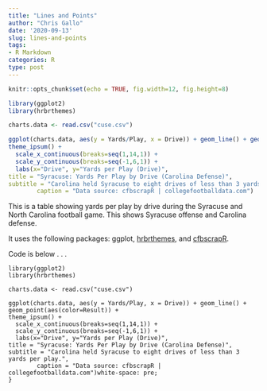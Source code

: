 ```yaml
---
title: "Lines and Points"
author: "Chris Gallo"
date: '2020-09-13'
slug: lines-and-points
tags:
- R Markdown
categories: R
type: post
---
```


```r
knitr::opts_chunk$set(echo = TRUE, fig.width=12, fig.height=8)
```

```r
library(ggplot2)
library(hrbrthemes)

charts.data <- read.csv("cuse.csv")

ggplot(charts.data, aes(y = Yards/Play, x = Drive)) + geom_line() + geom_point(aes(color=Result)) +
theme_ipsum() +
  scale_x_continuous(breaks=seq(1,14,1)) +
  scale_y_continuous(breaks=seq(-1,6,1)) +
  labs(x="Drive", y="Yards per Play (Drive)", 
title = "Syracuse: Yards Per Play by Drive (Carolina Defense)",
subtitle = "Carolina held Syracuse to eight drives of less than 3 yards per play.",
        caption = "Data source: cfbscrapR | collegefootballdata.com")
```

This is a table showing yards per play by drive during the Syracuse and North Carolina football game. This shows Syracuse offense and Carolina defense. 

It uses the following packages: ggplot, [hrbrthemes](https://github.com/hrbrmstr/hrbrthemes), and [cfbscrapR](https://github.com/saiemgilani/cfbscrapR). 

Code is below . . .

```
library(ggplot2)
library(hrbrthemes)

charts.data <- read.csv("cuse.csv")

ggplot(charts.data, aes(y = Yards/Play, x = Drive)) + geom_line() + geom_point(aes(color=Result)) +
theme_ipsum() +
  scale_x_continuous(breaks=seq(1,14,1)) +
  scale_y_continuous(breaks=seq(-1,6,1)) +
  labs(x="Drive", y="Yards per Play (Drive)", 
title = "Syracuse: Yards Per Play by Drive (Carolina Defense)",
subtitle = "Carolina held Syracuse to eight drives of less than 3 yards per play.",
        caption = "Data source: cfbscrapR | collegefootballdata.com")white-space: pre;
}
```
